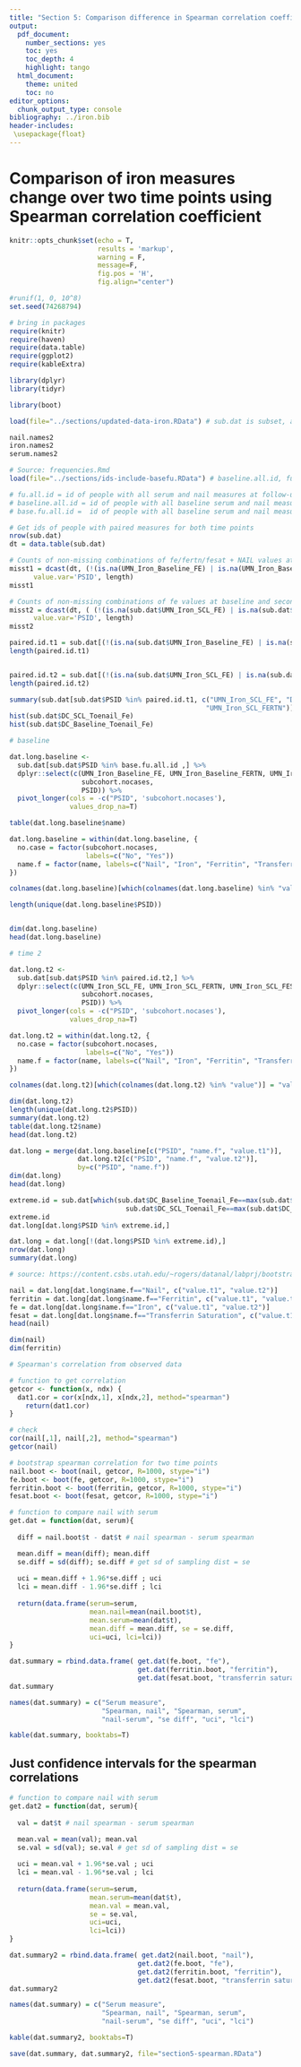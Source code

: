```yaml
---
title: "Section 5: Comparison difference in Spearman correlation coefficient between two time points of serum and nail iron measures"
output:
  pdf_document:
    number_sections: yes
    toc: yes
    toc_depth: 4
    highlight: tango
  html_document:
    theme: united
    toc: no
editor_options:
  chunk_output_type: console
bibliography: ../iron.bib
header-includes:
 \usepackage{float}
---
```


# Comparison of iron measures change over two time points using Spearman correlation coefficient # {#section5-spearman}


```r
knitr::opts_chunk$set(echo = T, 
                      results = 'markup',
                      warning = F,
                      message=F,
                      fig.pos = 'H',
                      fig.align="center")

#runif(1, 0, 10^8)
set.seed(74268794)

```


```r
# bring in packages
require(knitr)
require(haven)
require(data.table)
require(ggplot2)
require(kableExtra)

library(dplyr)
library(tidyr)

library(boot)

```


```r

load(file="../sections/updated-data-iron.RData") # sub.dat is subset, all.dat is total data

nail.names2
iron.names2
serum.names2


```

```r

# Source: frequencies.Rmd
load(file="../sections/ids-include-basefu.RData") # baseline.all.id, fu.all.id, base.fu.all.id

# fu.all.id = id of people with all serum and nail measures at follow-up 
# baseline.all.id = id of people with all baseline serum and nail measures
# base.fu.all.id =  id of people with all baseline serum and nail measures AND follow-up measures
```


```r
# Get ids of people with paired measures for both time points
nrow(sub.dat)
dt = data.table(sub.dat)

# Counts of non-missing combinations of fe/fertn/fesat + NAIL values at baseline 
misst1 = dcast(dt, (!(is.na(UMN_Iron_Baseline_FE) | is.na(UMN_Iron_Baseline_FERTN) | is.na(UMN_Iron_Baseline_FESAT))) ~ (!(is.na(DC_Baseline_Toenail_Fe))),
      value.var='PSID', length)
misst1

# Counts of non-missing combinations of fe values at baseline and second measure
misst2 = dcast(dt, ( (!(is.na(sub.dat$UMN_Iron_SCL_FE) | is.na(sub.dat$UMN_Iron_SCL_FERTN) | is.na(sub.dat$UMN_Iron_SCL_FESAT))) ) ~ (!(is.na(DC_SCL_Toenail_Fe))),
      value.var='PSID', length)
misst2

paired.id.t1 = sub.dat[(!(is.na(sub.dat$UMN_Iron_Baseline_FE) | is.na(sub.dat$UMN_Iron_Baseline_FERTN) | is.na(sub.dat$UMN_Iron_Baseline_FESAT))) & (!(is.na(sub.dat$DC_Baseline_Toenail_Fe))), ]$PSID
length(paired.id.t1)


paired.id.t2 = sub.dat[(!(is.na(sub.dat$UMN_Iron_SCL_FE) | is.na(sub.dat$UMN_Iron_SCL_FERTN) | is.na(sub.dat$UMN_Iron_SCL_FESAT))) & (!(is.na(sub.dat$DC_SCL_Toenail_Fe))), ]$PSID
length(paired.id.t2)

summary(sub.dat[sub.dat$PSID %in% paired.id.t1, c("UMN_Iron_SCL_FE", "DC_SCL_Toenail_Fe", "DC_Baseline_Toenail_Fe",
                                                 "UMN_Iron_SCL_FERTN")])
hist(sub.dat$DC_SCL_Toenail_Fe)
hist(sub.dat$DC_Baseline_Toenail_Fe)

```

```r

# baseline

dat.long.baseline <- 
  sub.dat[sub.dat$PSID %in% base.fu.all.id ,] %>% 
  dplyr::select(c(UMN_Iron_Baseline_FE, UMN_Iron_Baseline_FERTN, UMN_Iron_Baseline_FESAT,DC_Baseline_Toenail_Fe,
                  subcohort.nocases,
                  PSID)) %>% 
  pivot_longer(cols = -c("PSID", 'subcohort.nocases'),
               values_drop_na=T)

table(dat.long.baseline$name)

dat.long.baseline = within(dat.long.baseline, {
  no.case = factor(subcohort.nocases,
                   labels=c("No", "Yes"))
  name.f = factor(name, labels=c("Nail", "Iron", "Ferritin", "Transferrin Saturation"))
})

colnames(dat.long.baseline)[which(colnames(dat.long.baseline) %in% "value")] = "value.t1"

length(unique(dat.long.baseline$PSID))


dim(dat.long.baseline)
head(dat.long.baseline)

# time 2

dat.long.t2 <- 
  sub.dat[sub.dat$PSID %in% paired.id.t2,] %>% 
  dplyr::select(c(UMN_Iron_SCL_FE, UMN_Iron_SCL_FERTN, UMN_Iron_SCL_FESAT,DC_SCL_Toenail_Fe,
                  subcohort.nocases,
                  PSID)) %>% 
  pivot_longer(cols = -c("PSID", 'subcohort.nocases'),
               values_drop_na=T)

dat.long.t2 = within(dat.long.t2, {
  no.case = factor(subcohort.nocases,
                   labels=c("No", "Yes"))
  name.f = factor(name, labels=c("Nail", "Iron", "Ferritin", "Transferrin Saturation"))
})

colnames(dat.long.t2)[which(colnames(dat.long.t2) %in% "value")] = "value.t2"

dim(dat.long.t2)
length(unique(dat.long.t2$PSID))
summary(dat.long.t2)
table(dat.long.t2$name)
head(dat.long.t2)

dat.long = merge(dat.long.baseline[c("PSID", "name.f", "value.t1")],
                 dat.long.t2[c("PSID", "name.f", "value.t2")], 
                 by=c("PSID", "name.f"))
dim(dat.long)
head(dat.long)

extreme.id = sub.dat[which(sub.dat$DC_Baseline_Toenail_Fe==max(sub.dat$DC_Baseline_Toenail_Fe, na.rm=T) |
                             sub.dat$DC_SCL_Toenail_Fe==max(sub.dat$DC_SCL_Toenail_Fe, na.rm=T)),]$PSID
extreme.id
dat.long[dat.long$PSID %in% extreme.id,]

dat.long = dat.long[!(dat.long$PSID %in% extreme.id),]
nrow(dat.long)
summary(dat.long)

```




```r

# source: https://content.csbs.utah.edu/~rogers/datanal/labprj/bootstrap/index.html

nail = dat.long[dat.long$name.f=="Nail", c("value.t1", "value.t2")]
ferritin = dat.long[dat.long$name.f=="Ferritin", c("value.t1", "value.t2")]
fe = dat.long[dat.long$name.f=="Iron", c("value.t1", "value.t2")]
fesat = dat.long[dat.long$name.f=="Transferrin Saturation", c("value.t1", "value.t2")]
head(nail)

dim(nail)
dim(ferritin)

# Spearman's correlation from observed data

# function to get correlation
getcor <- function(x, ndx) {
  dat1.cor = cor(x[ndx,1], x[ndx,2], method="spearman")
    return(dat1.cor)
}

# check
cor(nail[,1], nail[,2], method="spearman")
getcor(nail)

# bootstrap spearman correlation for two time points
nail.boot <- boot(nail, getcor, R=1000, stype="i")
fe.boot <- boot(fe, getcor, R=1000, stype="i")
ferritin.boot <- boot(ferritin, getcor, R=1000, stype="i")
fesat.boot <- boot(fesat, getcor, R=1000, stype="i")

# function to compare nail with serum
get.dat = function(dat, serum){
  
  diff = nail.boot$t - dat$t # nail spearman - serum spearman

  mean.diff = mean(diff); mean.diff
  se.diff = sd(diff); se.diff # get sd of sampling dist = se
  
  uci = mean.diff + 1.96*se.diff ; uci
  lci = mean.diff - 1.96*se.diff ; lci
  
  return(data.frame(serum=serum,
                    mean.nail=mean(nail.boot$t),
                    mean.serum=mean(dat$t), 
                    mean.diff = mean.diff, se = se.diff, 
                    uci=uci, lci=lci))
}

dat.summary = rbind.data.frame( get.dat(fe.boot, "fe"),
                                get.dat(ferritin.boot, "ferritin"),
                                get.dat(fesat.boot, "transferrin saturation") )
dat.summary

names(dat.summary) = c("Serum measure",
                       "Spearman, nail", "Spearman, serum",
                       "nail-serum", "se diff", "uci", "lci")
```

```r
kable(dat.summary, booktabs=T)


```

## Just confidence intervals for the spearman correlations

```r

# function to compare nail with serum
get.dat2 = function(dat, serum){
  
  val = dat$t # nail spearman - serum spearman

  mean.val = mean(val); mean.val
  se.val = sd(val); se.val # get sd of sampling dist = se
  
  uci = mean.val + 1.96*se.val ; uci
  lci = mean.val - 1.96*se.val ; lci
  
  return(data.frame(serum=serum,
                    mean.serum=mean(dat$t), 
                    mean.val = mean.val, 
                    se = se.val, 
                    uci=uci, 
                    lci=lci))
}

dat.summary2 = rbind.data.frame( get.dat2(nail.boot, "nail"),
                                get.dat2(fe.boot, "fe"),
                                get.dat2(ferritin.boot, "ferritin"),
                                get.dat2(fesat.boot, "transferrin saturation") )
dat.summary2

names(dat.summary) = c("Serum measure",
                       "Spearman, nail", "Spearman, serum",
                       "nail-serum", "se diff", "uci", "lci")
```

```r
kable(dat.summary2, booktabs=T)

save(dat.summary, dat.summary2, file="section5-spearman.RData")

```
